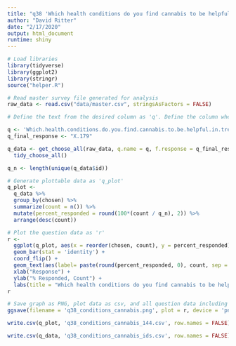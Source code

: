 ```yaml
---
title: "q38 'Which health conditions do you find cannabis to be helpful in treating? (Please select all that apply)'"
author: "David Ritter"
date: "2/17/2020"
output: html_document
runtime: shiny
---
```


```r
# Load libraries
library(tidyverse)
library(ggplot2)
library(stringr)
source("helper.R")
```

```r
# Read master survey file generated for analysis
raw_data <- read.csv("data/master.csv", stringsAsFactors = FALSE)
```

```r
# Define the text from the desired column as 'q'. Define the column where responses end as 'q_final_response' Select and the data as 'q_data'. Generate the question n, or # of unique respondents as 'q_n'

q <- 'Which.health.conditions.do.you.find.cannabis.to.be.helpful.in.treating...Please.select.all.that.apply.'
q_final_response <- "X.179"

q_data <- get_choose_all(raw_data, q.name = q, f.response = q_final_response) %>%
  tidy_choose_all()

q_n <- length(unique(q_data$id))
```

```r
# Generate plottable data as 'q_plot'
q_plot <-
  q_data %>%
  group_by(chosen) %>%
  summarize(count = n()) %>%
  mutate(percent_responded = round(100*(count / q_n), 2)) %>%
  arrange(desc(count))
```

```r
# Plot the question data as 'r'
r <- 
  ggplot(q_plot, aes(x = reorder(chosen, count), y = percent_responded)) +
  geom_bar(stat = 'identity') +
  coord_flip() +
  geom_text(aes(label= paste(round(percent_responded, 0), count, sep = "%:"))) +
  xlab("Response") +
  ylab("% Responded, Count") +
  labs(title = "Which health conditions do you find cannabis to be helpful in treating? (Please select all that apply)", subtitle = q_n)
r
```


```r
# Save graph as PNG, plot data as csv, and all question data including response IDs as csv (change # at end of plot file to question n or q_n)
ggsave(filename = 'q38_conditions_cannabis.png', plot = r, device = 'png')

write.csv(q_plot, 'q38_conditions_cannabis_144.csv', row.names = FALSE)

write.csv(q_data, 'q38_conditions_cannabis_ids.csv', row.names = FALSE)
```
